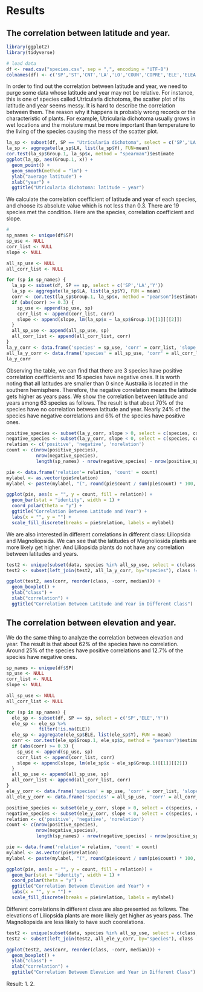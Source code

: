 # Results
## The correlation between latitude and year.
```r
library(ggplot2)
library(tidyverse)
```

```r
# load data
df <- read.csv("species.csv", sep = ",", encoding = "UTF-8")
colnames(df) <- c('SP','ST','CNT','LA','LO','COUN','COPRE','ELE','ELEA','DP','DPA','M','Y','SK')
```

In order to find out the correlation between latitude and year, we need to purge some data whose latitude and year may not be relative. For instance, this is one of species called Utricularia dichotoma, the scatter plot of its latitude and year seems messy. It is hard to describe the correlation between them. The reason why it happens is probably wrong records or the characteristic of plants. For example, Utricularia dichotoma usually grows in wet locations and the moisture must be more important than temperature to the living of the species causing the mess of the scatter plot.  
```r
la_sp <- subset(df, SP == "Utricularia dichotoma", select = c('SP','LA','Y'))
la_sp <- aggregate(la_sp$LA, list(la_sp$Y), FUN=mean)
cor.test(la_sp$Group.1, la_sp$x, method = "spearman")$estimate
ggplot(la_sp, aes(Group.1, x)) +
  geom_point() + 
  geom_smooth(method = "lm") +
  ylab("average latitude") +
  xlab("year") +
  ggtitle("Utricularia dichotoma: latitude ~ year")
```

We calculate the correlation coefficient of latitude and year of each species, and choose its absolute value which is not less than 0.3. There are 19 species met the condition. Here are the species, correlation coefficient and slope.
```r
# 
sp_names <- unique(df$SP)
sp_use <- NULL
corr_list <- NULL
slope <- NULL

all_sp_use <- NULL
all_corr_list <- NULL

for (sp in sp_names) {
  la_sp <- subset(df, SP == sp, select = c('SP','LA','Y'))
  la_sp <- aggregate(la_sp$LA, list(la_sp$Y), FUN = mean)
  corr <- cor.test(la_sp$Group.1, la_sp$x, method = "pearson")$estimate
  if (abs(corr) >= 0.3) {
    sp_use <- append(sp_use, sp)
    corr_list <- append(corr_list, corr)
    slope <- append(slope, lm(la_sp$x ~ la_sp$Group.1)[[1]][[2]])
  }
  all_sp_use <- append(all_sp_use, sp)
  all_corr_list <- append(all_corr_list, corr)
}
la_y_corr <- data.frame('species' = sp_use, 'corr' = corr_list, 'slope' = slope)
all_la_y_corr <- data.frame('species' = all_sp_use, 'corr' = all_corr_list)
la_y_corr
```

Observing the table, we can find that there are 3 species have positive correlation coefficients and 16 species have negative ones. It is worth noting that all latitudes are smaller than 0 since Australia is located in the southern hemisphere. Therefore, the negative correlation means the latitude gets higher as years pass. We show the correlation between latitude and years among 63 species as follows. The result is that about 70% of the species have no correlation between latitude and year. Nearly 24% of the species have negative correlations and 6% of the species have positive ones.

```r
positive_species <- subset(la_y_corr, slope > 0, select = c(species, corr))
negative_species <- subset(la_y_corr, slope < 0, select = c(species, corr))
relation <- c('positive', 'negative', 'norelation')
count <- c(nrow(positive_species), 
           nrow(negative_species), 
           length(sp_names) - nrow(negative_species) - nrow(positive_species))

pie <- data.frame('relation'= relation, 'count' = count)
mylabel <- as.vector(pie$relation)
mylabel <- paste(mylabel, "(", round(pie$count / sum(pie$count) * 100, 2), "%) ", sep = "") 

ggplot(pie, aes(x = "", y = count, fill = relation)) +
  geom_bar(stat = "identity", width = 1) +
  coord_polar(theta = "y") +
  ggtitle("Correlation Between Latitude and Year") +
  labs(x = "", y = "") +
  scale_fill_discrete(breaks = pie$relation, labels = mylabel)
```

We are also interested in different correlations in different class: Liliopsida and Magnoliopsida. We can see that the latitudes of Magnoliosida plants are more likely get higher. And Liliopsida plants do not have any correlation between latitudes and years.
```r
test2 <- unique(subset(data, species %in% all_sp_use, select = c(class, species)))
test2 <- subset(left_join(test2, all_la_y_corr, by="species"), class != "Pinopsida")

ggplot(test2, aes(corr, reorder(class, -corr, median))) +
  geom_boxplot() +
  ylab("class") +
  xlab("correlation") +
  ggtitle("Correlation Between Latitude and Year in Different Class")
```

## The correlation between elevation and year.

We do the same thing to analyze the correlation between elevation and year. The result is that about 62% of the species have no correlation. Around 25% of the species have positive correlations and 12.7% of the species have negative ones.
```r
sp_names <- unique(df$SP)
sp_use <- NULL
corr_list <- NULL
slope <- NULL

all_sp_use <- NULL
all_corr_list <- NULL

for (sp in sp_names) {
  ele_sp <- subset(df, SP == sp, select = c('SP','ELE','Y'))
  ele_sp <- ele_sp %>%
            filter(!is.na(ELE))
  ele_sp <- aggregate(ele_sp$ELE, list(ele_sp$Y), FUN = mean)
  corr <- cor.test(ele_sp$Group.1, ele_sp$x, method = "pearson")$estimate
  if (abs(corr) >= 0.3) {
    sp_use <- append(sp_use, sp)
    corr_list <- append(corr_list, corr)
    slope <- append(slope, lm(ele_sp$x ~ ele_sp$Group.1)[[1]][[2]])
  }
  all_sp_use <- append(all_sp_use, sp)
  all_corr_list <- append(all_corr_list, corr)  
}
ele_y_corr <- data.frame('species' = sp_use, 'corr' = corr_list, 'slope' = slope)
all_ele_y_corr <- data.frame('species' = all_sp_use, 'corr' = all_corr_list)

positive_species <- subset(ele_y_corr, slope > 0, select = c(species, corr))
negative_species <- subset(ele_y_corr, slope < 0, select = c(species, corr))
relation <- c('positive', 'negative', 'norelation')
count <- c(nrow(positive_species), 
           nrow(negative_species), 
           length(sp_names) - nrow(negative_species) - nrow(positive_species))

pie <- data.frame('relation'= relation, 'count' = count)
mylabel <- as.vector(pie$relation)
mylabel <- paste(mylabel, "(", round(pie$count / sum(pie$count) * 100, 2), "%) ", sep = "") 

ggplot(pie, aes(x = "", y = count, fill = relation)) +
  geom_bar(stat = "identity", width = 1) +
  coord_polar(theta = "y") +
  ggtitle("Correlation Between Elevation and Year") +
  labs(x = "", y = "") +
  scale_fill_discrete(breaks = pie$relation, labels = mylabel)
```

Different correlations in different class are also presented as follows. The elevations of Liliopsida plants are more likely get higher as years pass. The Magnoliopsida are less likely to have such coorelations.
```r
test2 <- unique(subset(data, species %in% all_sp_use, select = c(class, species)))
test2 <- subset(left_join(test2, all_ele_y_corr, by="species"), class != "Pinopsida")

ggplot(test2, aes(corr, reorder(class, -corr, median))) +
  geom_boxplot() +
  ylab("class") +
  xlab("correlation") +
  ggtitle("Correlation Between Elevation and Year in Different Class")
```

Result:
1.
2.
